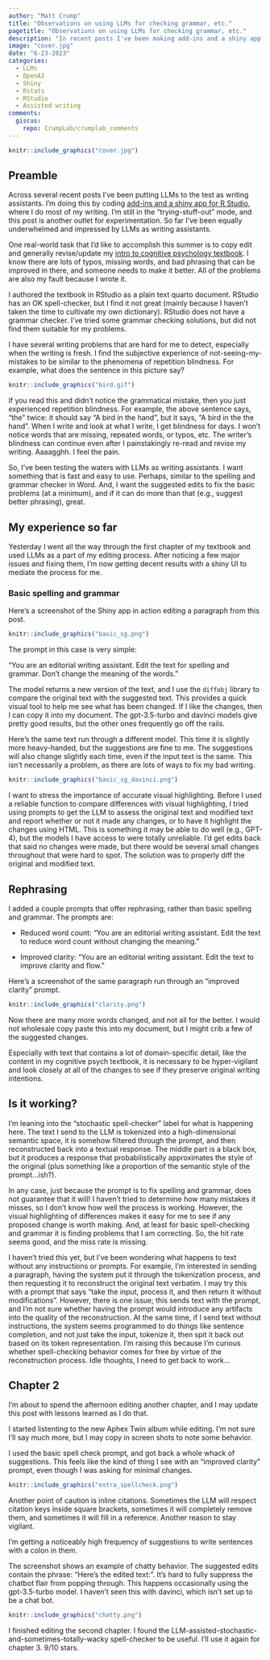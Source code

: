 ```yaml
---
author: "Matt Crump"
title: "Observations on using LLMs for checking grammar, etc."
pagetitle: "Observations on using LLMs for checking grammar, etc."
description: "In recent posts I've been making add-ins and a shiny app for writing assistance tools in R Studio, where I do most of my writing. I'm finally starting to get some usable results. Discussing some observations about the process in this post."
image: "cover.jpg"
date: "6-23-2023"
categories: 
  - LLMs
  - OpenAI
  - Shiny
  - Rstats
  - RStudio
  - Assisted writing
comments:
  giscus: 
    repo: CrumpLab/crumplab_comments
---
```


```r
knitr::include_graphics("cover.jpg")
```

## Preamble

Across several recent posts I've been putting LLMs to the test as writing assistants. I'm doing this by coding [add-ins and a shiny app for R Studio](https://crumplab.com/gptaddin/), where I do most of my writing. I'm still in the "trying-stuff-out" mode, and this post is another outlet for experimentation. So far I've been equally underwhelmed and impressed by LLMs as writing assistants.

One real-world task that I'd like to accomplish this summer is to copy edit and generally revise/update my [intro to cognitive psychology textbook](https://crumplab.com/cognition/textbook/). I know there are lots of typos, missing words, and bad phrasing that can be improved in there, and someone needs to make it better. All of the problems are also my fault because I wrote it.

I authored the textbook in RStudio as a plain text quarto document. RStudio has an OK spell-checker, but I find it not great (mainly because I haven't taken the time to cultivate my own dictionary). RStudio does not have a grammar checker. I've tried some grammar checking solutions, but did not find them suitable for my problems.

I have several writing problems that are hard for me to detect, especially when the writing is fresh. I find the subjective experience of not-seeing-my-mistakes to be similar to the phenomena of repetition blindness. For example, what does the sentence in this picture say?

```r
knitr::include_graphics("bird.gif")
```

If you read this and didn't notice the grammatical mistake, then you just experienced repetition blindness. For example, the above sentence says, "the" twice: it should say "A bird in the hand", but it says, "A bird in the the hand". When I write and look at what I write, I get blindness for days. I won't notice words that are missing, repeated words, or typos, etc. The writer's blindness can continue even after I painstakingly re-read and revise my writing. Aaaagghh. I feel the pain.

So, I've been testing the waters with LLMs as writing assistants. I want something that is fast and easy to use. Perhaps, similar to the spelling and grammar checker in Word. And, I want the suggested edits to fix the basic problems (at a minimum), and if it can do more than that (e.g., suggest better phrasing), great.

## My experience so far

Yesterday I went all the way through the first chapter of my textbook and used LLMs as a part of my editing process. After noticing a few major issues and fixing them, I'm now getting decent results with a shiny UI to mediate the process for me.

### Basic spelling and grammar

Here's a screenshot of the Shiny app in action editing a paragraph from this post.

```r
knitr::include_graphics("basic_sg.png")
```

The prompt in this case is very simple:

"You are an editorial writing assistant. Edit the text for spelling and grammar. Don't change the meaning of the words."

The model returns a new version of the text, and I use the `diffobj` library to compare the original text with the suggested text. This provides a quick visual tool to help me see what has been changed. If I like the changes, then I can copy it into my document. The gpt-3.5-turbo and davinci models give pretty good results, but the other ones frequently go off the rails.

Here's the same text run through a different model. This time it is slightly more heavy-handed, but the suggestions are fine to me. The suggestions will also change slightly each time, even if the input text is the same. This isn't necessarily a problem, as there are lots of ways to fix my bad writing.

```r
knitr::include_graphics("basic_sg_davinci.png")
```

I want to stress the importance of accurate visual highlighting. Before I used a reliable function to compare differences with visual highlighting, I tried using prompts to get the LLM to assess the original text and modified text and report whether or not it made any changes, or to have it highlight the changes using HTML. This is something it may be able to do well (e.g., GPT-4), but the models I have access to were totally unreliable. I'd get edits back that said no changes were made, but there would be several small changes throughout that were hard to spot. The solution was to properly diff the original and modified text.

## Rephrasing

I added a couple prompts that offer rephrasing, rather than basic spelling and grammar. The prompts are:

-   Reduced word count: "You are an editorial writing assistant. Edit the text to reduce word count without changing the meaning."

-   Improved clarity: "You are an editorial writing assistant. Edit the text to improve clarity and flow."

Here's a screenshot of the same paragraph run through an "improved clarity" prompt.

```r
knitr::include_graphics("clarity.png")
```

Now there are many more words changed, and not all for the better. I would not wholesale copy paste this into my document, but I might crib a few of the suggested changes.

Especially with text that contains a lot of domain-specific detail, like the content in my cognitive psych textbook, it is necessary to be hyper-vigilant and look closely at all of the changes to see if they preserve original writing intentions.

## Is it working?

I'm leaning into the "stochastic spell-checker" label for what is happening here. The text I send to the LLM is tokenized into a high-dimensional semantic space, it is somehow filtered through the prompt, and then reconstructed back into a textual response. The middle part is a black box, but it produces a response that probabilistically approximates the style of the original (plus something like a proportion of the semantic style of the prompt...ish?).

In any case, just because the prompt is to fix spelling and grammar, does not guarantee that it will! I haven't tried to determine how many mistakes it misses, so I don't know how well the process is working. However, the visual highlighting of differences makes it easy for me to see if any proposed change is worth making. And, at least for basic spell-checking and grammar it is finding problems that I am correcting. So, the hit rate seems good, and the miss rate is missing.

I haven't tried this yet, but I've been wondering what happens to text without any instructions or prompts. For example, I'm interested in sending a paragraph, having the system put it through the tokenization process, and then requesting it to reconstruct the original text verbatim. I may try this with a prompt that says "take the input, process it, and then return it without modifications". However, there is one issue; this sends text with the prompt, and I'm not sure whether having the prompt would introduce any artifacts into the quality of the reconstruction. At the same time, if I send text without instructions, the system seems programmed to do things like sentence completion, and not just take the input, tokenize it, then spit it back out based on its token representation. I'm raising this because I'm curious whether spell-checking behavior comes for free by virtue of the reconstruction process. Idle thoughts, I need to get back to work...

## Chapter 2

I'm about to spend the afternoon editing another chapter, and I may update this post with lessons learned as I do that.

I started listenting to the new Aphex Twin album while editing. I'm not sure I'll say much more, but I may copy in screen shots to note some behavior.

I used the basic spell check prompt, and got back a whole whack of suggestions. This feels like the kind of thing I see with an "improved clarity" prompt, even though I was asking for minimal changes.

```r
knitr::include_graphics("extra_spellcheck.png")
```

Another point of caution is inline citations. Sometimes the LLM will respect citation keys inside square brackets, sometimes it will completely remove them, and sometimes it will fill in a reference. Another reason to stay vigilant.

I'm getting a noticeably high frequency of suggestions to write sentences with a colon in them.

The screenshot shows an example of chatty behavior. The suggested edits contain the phrase: "Here's the edited text:". It's hard to fully suppress the chatbot flair from popping through. This happens occasionally using the gpt-3.5-turbo model. I haven't seen this with davinci, which isn't set up to be a chat bot.

```r
knitr::include_graphics("chatty.png")
```

I finished editing the second chapter. I found the LLM-assisted-stochastic-and-sometimes-totally-wacky spell-checker to be useful. I'll use it again for chapter 3. 9/10 stars.

